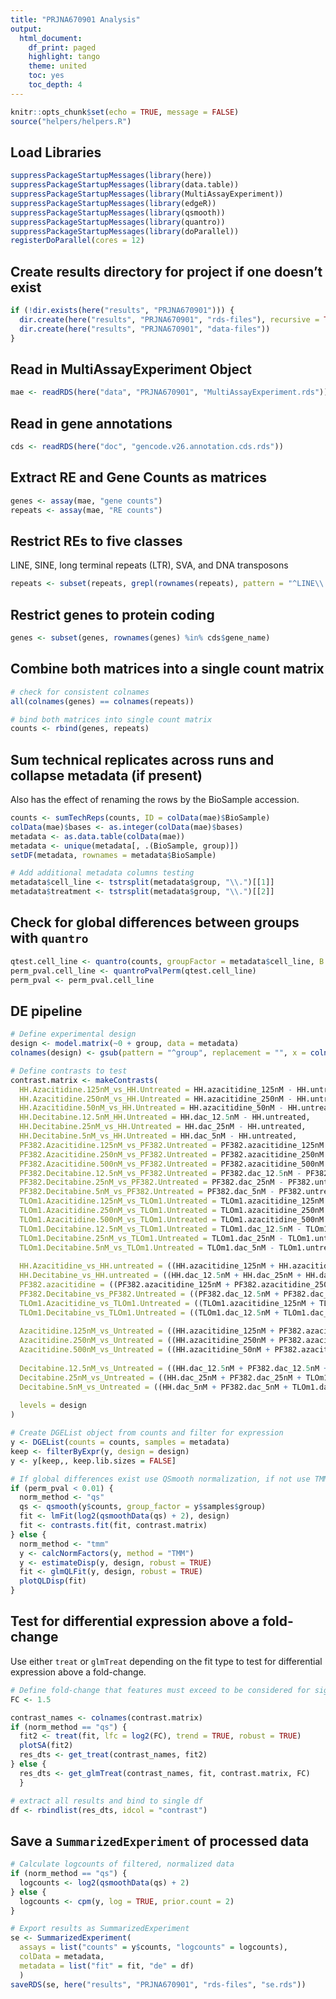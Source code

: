 ```yaml
---
title: "PRJNA670901 Analysis"
output:
  html_document:
    df_print: paged
    highlight: tango
    theme: united
    toc: yes
    toc_depth: 4
---
```


```r
knitr::opts_chunk$set(echo = TRUE, message = FALSE)
source("helpers/helpers.R")
```

## Load Libraries

```r
suppressPackageStartupMessages(library(here))
suppressPackageStartupMessages(library(data.table))
suppressPackageStartupMessages(library(MultiAssayExperiment))
suppressPackageStartupMessages(library(edgeR))
suppressPackageStartupMessages(library(qsmooth))
suppressPackageStartupMessages(library(quantro))
suppressPackageStartupMessages(library(doParallel))
registerDoParallel(cores = 12)
```

## Create results directory for project if one doesn't exist

```r
if (!dir.exists(here("results", "PRJNA670901"))) {
  dir.create(here("results", "PRJNA670901", "rds-files"), recursive = TRUE)
  dir.create(here("results", "PRJNA670901", "data-files"))
}
```

## Read in MultiAssayExperiment Object

```r
mae <- readRDS(here("data", "PRJNA670901", "MultiAssayExperiment.rds"))
```

## Read in gene annotations

```r
cds <- readRDS(here("doc", "gencode.v26.annotation.cds.rds"))
```

## Extract RE and Gene Counts as matrices

```r
genes <- assay(mae, "gene counts")
repeats <- assay(mae, "RE counts")
```

## Restrict REs to five classes

LINE, SINE, long terminal repeats (LTR), SVA, and DNA transposons

```r
repeats <- subset(repeats, grepl(rownames(repeats), pattern = "^LINE\\.|^SINE\\.|^LTR\\.|.*\\.SVA\\..*|^DNA\\."))
```

## Restrict genes to protein coding

```r
genes <- subset(genes, rownames(genes) %in% cds$gene_name)
```

## Combine both matrices into a single count matrix

```r
# check for consistent colnames
all(colnames(genes) == colnames(repeats))

# bind both matrices into single count matrix
counts <- rbind(genes, repeats)
```

## Sum technical replicates across runs and collapse metadata (if present)

Also has the effect of renaming the rows by the BioSample accession.

```r
counts <- sumTechReps(counts, ID = colData(mae)$BioSample)
colData(mae)$bases <- as.integer(colData(mae)$bases)
metadata <- as.data.table(colData(mae))
metadata <- unique(metadata[, .(BioSample, group)])
setDF(metadata, rownames = metadata$BioSample)

# Add additional metadata columns testing
metadata$cell_line <- tstrsplit(metadata$group, "\\.")[[1]]
metadata$treatment <- tstrsplit(metadata$group, "\\.")[[2]]
```

## Check for global differences between groups with `quantro`

```r
qtest.cell_line <- quantro(counts, groupFactor = metadata$cell_line, B = 1e3)
perm_pval.cell_line <- quantroPvalPerm(qtest.cell_line)
perm_pval <- perm_pval.cell_line
```

## DE pipeline

```r
# Define experimental design
design <- model.matrix(~0 + group, data = metadata)
colnames(design) <- gsub(pattern = "^group", replacement = "", x = colnames(design))

# Define contrasts to test
contrast.matrix <- makeContrasts(
  HH.Azacitidine.125nM_vs_HH.Untreated = HH.azacitidine_125nM - HH.untreated,
  HH.Azacitidine.250nM_vs_HH.Untreated = HH.azacitidine_250nM - HH.untreated,
  HH.Azacitidine.50nM_vs_HH.Untreated = HH.azacitidine_50nM - HH.untreated,
  HH.Decitabine.12.5nM_HH.Untreated = HH.dac_12.5nM - HH.untreated,
  HH.Decitabine.25nM_vs_HH.Untreated = HH.dac_25nM - HH.untreated,
  HH.Decitabine.5nM_vs_HH.Untreated = HH.dac_5nM - HH.untreated,
  PF382.Azacitidine.125nM_vs_PF382.Untreated = PF382.azacitidine_125nM - PF382.untreated,
  PF382.Azacitidine.250nM_vs_PF382.Untreated = PF382.azacitidine_250nM - PF382.untreated,
  PF382.Azacitidine.500nM_vs_PF382.Untreated = PF382.azacitidine_500nM - PF382.untreated,
  PF382.Decitabine.12.5nM_vs_PF382.Untreated = PF382.dac_12.5nM - PF382.untreated,
  PF382.Decitabine.25nM_vs_PF382.Untreated = PF382.dac_25nM - PF382.untreated,
  PF382.Decitabine.5nM_vs_PF382.Untreated = PF382.dac_5nM - PF382.untreated,
  TLOm1.Azacitidine.125nM_vs_TLOm1.Untreated = TLOm1.azacitidine_125nM - TLOm1.untreated,
  TLOm1.Azacitidine.250nM_vs_TLOm1.Untreated = TLOm1.azacitidine_250nM - TLOm1.untreated,
  TLOm1.Azacitidine.500nM_vs_TLOm1.Untreated = TLOm1.azacitidine_500nM - TLOm1.untreated,
  TLOm1.Decitabine.12.5nM_vs_TLOm1.Untreated = TLOm1.dac_12.5nM - TLOm1.untreated,
  TLOm1.Decitabine.25nM_vs_TLOm1.Untreated = TLOm1.dac_25nM - TLOm1.untreated,
  TLOm1.Decitabine.5nM_vs_TLOm1.Untreated = TLOm1.dac_5nM - TLOm1.untreated,
  
  HH.Azacitidine_vs_HH.untreated = ((HH.azacitidine_125nM + HH.azacitidine_250nM + HH.azacitidine_50nM) / 3) - HH.untreated,
  HH.Decitabine_vs_HH.untreated = ((HH.dac_12.5nM + HH.dac_25nM + HH.dac_5nM) / 3) - HH.untreated,
  PF382.azacitidine = ((PF382.azacitidine_125nM + PF382.azacitidine_250nM + PF382.azacitidine_500nM) / 3) - PF382.untreated,
  PF382.Decitabine_vs_PF382.Untreated = ((PF382.dac_12.5nM + PF382.dac_25nM + PF382.dac_5nM) / 3) - PF382.untreated,
  TLOm1.Azacitidine_vs_TLOm1.Untreated = ((TLOm1.azacitidine_125nM + TLOm1.azacitidine_250nM + TLOm1.azacitidine_500nM) / 3) - TLOm1.untreated,
  TLOm1.Decitabine_vs_TLOm1.Untreated = ((TLOm1.dac_12.5nM + TLOm1.dac_25nM + TLOm1.dac_5nM) / 3) - TLOm1.untreated,
  
  Azacitidine.125nM_vs_Untreated = ((HH.azacitidine_125nM + PF382.azacitidine_125nM + TLOm1.azacitidine_125nM) / 3) - ((HH.untreated + PF382.untreated + TLOm1.untreated) / 3),
  Azacitidine.250nM_vs_Untreated = ((HH.azacitidine_250nM + PF382.azacitidine_250nM + TLOm1.azacitidine_250nM) / 3) - ((HH.untreated + PF382.untreated + TLOm1.untreated) / 3),
  Azacitidine.500nM_vs_Untreated = ((HH.azacitidine_50nM + PF382.azacitidine_500nM + TLOm1.azacitidine_500nM) / 3) -  ((HH.untreated + PF382.untreated + TLOm1.untreated) / 3),
  
  Decitabine.12.5nM_vs_Untreated = ((HH.dac_12.5nM + PF382.dac_12.5nM + TLOm1.dac_12.5nM) / 3) - ((HH.untreated + PF382.untreated + TLOm1.untreated) / 3),
  Decitabine.25nM_vs_Untreated = ((HH.dac_25nM + PF382.dac_25nM + TLOm1.dac_25nM) / 3) - ((HH.untreated + PF382.untreated + TLOm1.untreated) / 3),
  Decitabine.5nM_vs_Untreated = ((HH.dac_5nM + PF382.dac_5nM + TLOm1.dac_5nM) / 3) - ((HH.untreated + PF382.untreated + TLOm1.untreated) / 3),
  
  levels = design
)

# Create DGEList object from counts and filter for expression
y <- DGEList(counts = counts, samples = metadata)
keep <- filterByExpr(y, design = design)
y <- y[keep,, keep.lib.sizes = FALSE]

# If global differences exist use QSmooth normalization, if not use TMM
if (perm_pval < 0.01) {
  norm_method <- "qs"
  qs <- qsmooth(y$counts, group_factor = y$samples$group)
  fit <- lmFit(log2(qsmoothData(qs) + 2), design)
  fit <- contrasts.fit(fit, contrast.matrix)
} else {
  norm_method <- "tmm"
  y <- calcNormFactors(y, method = "TMM")
  y <- estimateDisp(y, design, robust = TRUE)
  fit <- glmQLFit(y, design, robust = TRUE)
  plotQLDisp(fit)
}
```

## Test for differential expression above a fold-change

Use either `treat` or `glmTreat` depending on the fit type to test for 
differential expression above a fold-change.

```r
# Define fold-change that features must exceed to be considered for significance
FC <- 1.5

contrast_names <- colnames(contrast.matrix)
if (norm_method == "qs") {
  fit2 <- treat(fit, lfc = log2(FC), trend = TRUE, robust = TRUE)
  plotSA(fit2)
  res_dts <- get_treat(contrast_names, fit2)
} else {
  res_dts <- get_glmTreat(contrast_names, fit, contrast.matrix, FC)
  }

# extract all results and bind to single df
df <- rbindlist(res_dts, idcol = "contrast")
```

## Save a `SummarizedExperiment` of processed data

```r
# Calculate logcounts of filtered, normalized data
if (norm_method == "qs") {
  logcounts <- log2(qsmoothData(qs) + 2)
} else {
  logcounts <- cpm(y, log = TRUE, prior.count = 2)
}

# Export results as SummarizedExperiment
se <- SummarizedExperiment(
  assays = list("counts" = y$counts, "logcounts" = logcounts),
  colData = metadata,
  metadata = list("fit" = fit, "de" = df)
  )
saveRDS(se, here("results", "PRJNA670901", "rds-files", "se.rds"))
```

